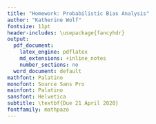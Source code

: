 ```yaml
---
title: "Homework: Probabilistic Bias Analysis"
author: "Katherine Wolf"
fontsize: 11pt
header-includes: \usepackage{fancyhdr}
output:
  pdf_document:
    latex_engine: pdflatex
    md_extensions: +inline_notes
    number_sections: no
  word_document: default
mathfont: Palatino
monofont: Source Sans Pro
mainfont: Palatino
sansfont: Helvetica
subtitle: \textbf{Due 21 April 2020}
fontfamily: mathpazo
---
```

\pagestyle{fancyplain}
\rhead{PB HLTH 250C, Spring 2020}
\lhead{}

\begin{align}
\begin{split}
\mathbb{E}_{U,X}(Y_{A=1})-\mathbb{E}_{U,X}(Y_{A=0})=\sum_{w}[\mathbb{E}_0(Y|A=1,W=w)-\mathbb{E}_0(Y|A=0,W=w)]\mathbb{P}_0(W=w)
\end{split}
\end{align}
